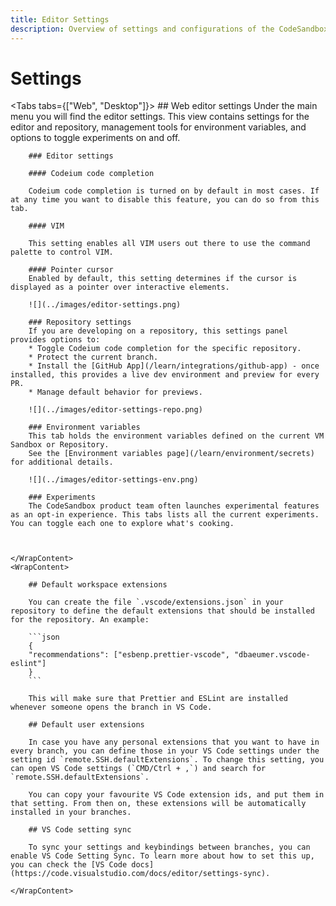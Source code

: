 ```yaml
---
title: Editor Settings
description: Overview of settings and configurations of the CodeSandbox editor.
---
```



# Settings

<Tabs tabs={["Web", "Desktop"]}>
    <WrapContent>
        ## Web editor settings
        Under the main menu you will find the editor settings. This view contains settings for the editor and repository, management tools for environment variables, and options to toggle experiments on and off.

        ### Editor settings

        #### Codeium code completion

        Codeium code completion is turned on by default in most cases. If at any time you want to disable this feature, you can do so from this tab.

        #### VIM

        This setting enables all VIM users out there to use the command palette to control VIM.

        #### Pointer cursor
        Enabled by default, this setting determines if the cursor is displayed as a pointer over interactive elements.

        ![](../images/editor-settings.png)

        ### Repository settings
        If you are developing on a repository, this settings panel provides options to:
        * Toggle Codeium code completion for the specific repository.
        * Protect the current branch.
        * Install the [GitHub App](/learn/integrations/github-app) - once installed, this provides a live dev environment and preview for every PR.
        * Manage default behavior for previews.

        ![](../images/editor-settings-repo.png)

        ### Environment variables
        This tab holds the environment variables defined on the current VM Sandbox or Repository.
        See the [Environment variables page](/learn/environment/secrets) for additional details.

        ![](../images/editor-settings-env.png)

        ### Experiments
        The CodeSandbox product team often launches experimental features as an opt-in experience. This tabs lists all the current experiments. You can toggle each one to explore what's cooking.



    </WrapContent>
    <WrapContent>

        ## Default workspace extensions

        You can create the file `.vscode/extensions.json` in your repository to define the default extensions that should be installed for the repository. An example:

        ```json
        {
        "recommendations": ["esbenp.prettier-vscode", "dbaeumer.vscode-eslint"]
        }
        ```

        This will make sure that Prettier and ESLint are installed whenever someone opens the branch in VS Code.

        ## Default user extensions

        In case you have any personal extensions that you want to have in every branch, you can define those in your VS Code settings under the setting id `remote.SSH.defaultExtensions`. To change this setting, you can open VS Code settings (`CMD/Ctrl + ,`) and search for `remote.SSH.defaultExtensions`.

        You can copy your favourite VS Code extension ids, and put them in that setting. From then on, these extensions will be automatically installed in your branches.

        ## VS Code setting sync

        To sync your settings and keybindings between branches, you can enable VS Code Setting Sync. To learn more about how to set this up, you can check the [VS Code docs](https://code.visualstudio.com/docs/editor/settings-sync).

    </WrapContent>

</Tabs>

